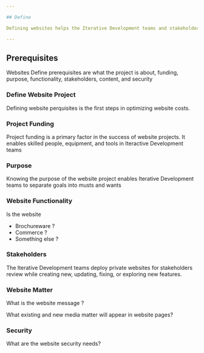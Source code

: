 ```yaml
---

## Define

Defining websites helps the Iterative Development teams and stakeholders to understand what the project is about, and what to expect when the website is deployed.

---
```


## Prerequisites

Websites Define prerequisites are what the project is about, funding, purpose, functionality, stakeholders, content, and security

### Define Website Project

Defining website perquisites is the first steps in optimizing website costs. 

### Project Funding 

Project funding is a primary factor in the success of website projects. It enables skilled people, equipment, and tools in Iteractive Development teams

	
### Purpose

Knowing the purpose of the website project enables Iterative Development teams to  separate goals into musts and wants

### Website	Functionality

Is the website
- Brochureware ?
- Commerce ?
- Something else ?

### Stakeholders

The Iterative Development teams deploy private websites for stakeholders review while creating new, updating, fixing, or exploring new features.

### Website Matter

What is the website message ?

What existing and new media matter will appear in website pages?
	    
### Security

What are the website security needs?

